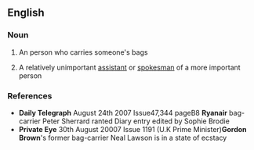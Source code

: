 ==English==

===Noun===
{{en-noun|sg=[[bag]]-[[carrier]]}}

# An person who carries someone's bags
#{{informal}} A relatively unimportant [[assistant]] or [[spokesman]] of a more important person

===References===
*'''Daily Telegraph''' August 24th 2007 Issue47,344 pageB8 '''Ryanair''' bag-carrier Peter Sherrard ranted Diary entry edited by Sophie Brodie
*'''Private Eye''' 30th August 20007 Issue 1191 (U.K Prime Minister)'''Gordon Brown''''s former bag-carrier Neal Lawson is in a state of ecstacy